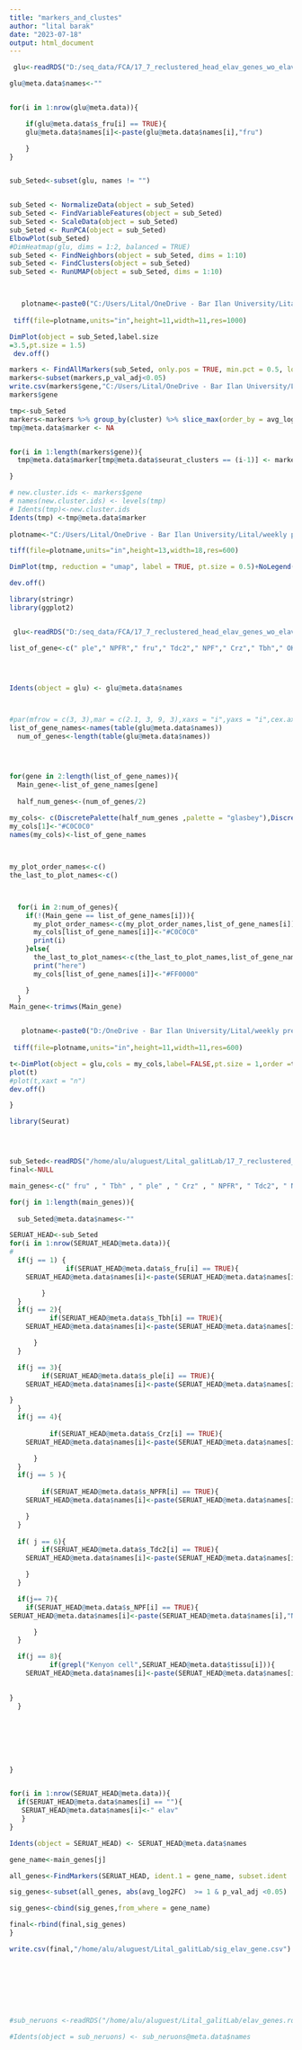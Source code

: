 ```yaml
---
title: "markers_and_clustes"
author: "lital barak"
date: "2023-07-18"
output: html_document
---
```

```r
 glu<-readRDS("D:/seq_data/FCA/17_7_reclustered_head_elav_genes_wo_elav_labels.rds")

glu@meta.data$names<-""


for(i in 1:nrow(glu@meta.data)){

    if(glu@meta.data$s_fru[i] == TRUE){
    glu@meta.data$names[i]<-paste(glu@meta.data$names[i],"fru")

    }
}


sub_Seted<-subset(glu, names != "")


sub_Seted <- NormalizeData(object = sub_Seted)
sub_Seted <- FindVariableFeatures(object = sub_Seted)
sub_Seted <- ScaleData(object = sub_Seted)
sub_Seted <- RunPCA(object = sub_Seted)
ElbowPlot(sub_Seted)
#DimHeatmap(glu, dims = 1:2, balanced = TRUE)
sub_Seted <- FindNeighbors(object = sub_Seted, dims = 1:10)
sub_Seted <- FindClusters(object = sub_Seted)
sub_Seted <- RunUMAP(object = sub_Seted, dims = 1:10)



   plotname<-paste0("C:/Users/Lital/OneDrive - Bar Ilan University/Lital/weekly presentation/16.7.23/fru_reclustred.tiff")
  
 tiff(file=plotname,units="in",height=11,width=11,res=1000)

DimPlot(object = sub_Seted,label.size
=3.5,pt.size = 1.5)
 dev.off()

markers <- FindAllMarkers(sub_Seted, only.pos = TRUE, min.pct = 0.5, logfc.threshold = 1)
markers<-subset(markers,p_val_adj<0.05)
write.csv(markers$gene,"C:/Users/Lital/OneDrive - Bar Ilan University/Lital/weekly presentation/16.7.23/fru_pos_marker.csv")
markers$gene
```


```r
tmp<-sub_Seted
markers<-markers %>% group_by(cluster) %>% slice_max(order_by = avg_log2FC, n = 1)
tmp@meta.data$marker <- NA


for(i in 1:length(markers$gene)){
  tmp@meta.data$marker[tmp@meta.data$seurat_clusters == (i-1)] <- markers$gene[i]

}

# new.cluster.ids <- markers$gene
# names(new.cluster.ids) <- levels(tmp)
# Idents(tmp)<-new.cluster.ids
Idents(tmp) <-tmp@meta.data$marker
 
plotname<-"C:/Users/Lital/OneDrive - Bar Ilan University/Lital/weekly presentation/16.7.23/fru_with_markers_labels_log_fold.tiff"

tiff(file=plotname,units="in",height=13,width=18,res=600)

DimPlot(tmp, reduction = "umap", label = TRUE, pt.size = 0.5)+NoLegend()

dev.off()

```


```r
library(stringr)
library(ggplot2)


 glu<-readRDS("D:/seq_data/FCA/17_7_reclustered_head_elav_genes_wo_elav_labels.rds")

list_of_gene<-c(" ple"," NPFR"," fru"," Tdc2"," NPF"," Crz"," Tbh"," OK107")




Idents(object = glu) <- glu@meta.data$names



#par(mfrow = c(3, 3),mar = c(2.1, 3, 9, 3),xaxs = "i",yaxs = "i",cex.axis=1.1,cex.lab=1.1)
list_of_gene_names<-names(table(glu@meta.data$names))
  num_of_genes<-length(table(glu@meta.data$names))




for(gene in 2:length(list_of_gene_names)){
  Main_gene<-list_of_gene_names[gene]
  
  half_num_genes<-(num_of_genes/2)
  
my_cols<- c(DiscretePalette(half_num_genes ,palette = "glasbey"),DiscretePalette(half_num_genes, palette = "glasbey"))
my_cols[1]<-"#C0C0C0"
names(my_cols)<-list_of_gene_names



my_plot_order_names<-c()
the_last_to_plot_names<-c()



  for(i in 2:num_of_genes){
    if(!(Main_gene == list_of_gene_names[i])){
      my_plot_order_names<-c(my_plot_order_names,list_of_gene_names[i])
      my_cols[list_of_gene_names[i]]<-"#C0C0C0"
      print(i)
    }else{
      the_last_to_plot_names<-c(the_last_to_plot_names,list_of_gene_names[i])
      print("here")
      my_cols[list_of_gene_names[i]]<-"#FF0000"

    }
  }
Main_gene<-trimws(Main_gene)


   plotname<-paste0("D:/OneDrive - Bar Ilan University/Lital/weekly presentation/16.7.23/all_gene_Red/",Main_gene,".tiff")
  
 tiff(file=plotname,units="in",height=11,width=11,res=600)

t<-DimPlot(object = glu,cols = my_cols,label=FALSE,pt.size = 1,order =the_last_to_plot_names ) +ggtitle(Main_gene)+ theme(plot.title = element_text(hjust = 0.5,size = 20, face = "bold"),legend.position="none")
plot(t)
#plot(t,xaxt = "n")
dev.off()

}
```


```r
library(Seurat)




sub_Seted<-readRDS("/home/alu/aluguest/Lital_galitLab/17_7_reclustered_head_elav_genes.rds")
final<-NULL

main_genes<-c(" fru" , " Tbh" , " ple" , " Crz" , " NPFR", " Tdc2", " NPF"," OK107")

for(j in 1:length(main_genes)){
  
  sub_Seted@meta.data$names<-""

SERUAT_HEAD<-sub_Seted
for(i in 1:nrow(SERUAT_HEAD@meta.data)){
# 
  if(j == 1) {
              if(SERUAT_HEAD@meta.data$s_fru[i] == TRUE){
    SERUAT_HEAD@meta.data$names[i]<-paste(SERUAT_HEAD@meta.data$names[i],"fru")

        }
  }
  if(j == 2){
          if(SERUAT_HEAD@meta.data$s_Tbh[i] == TRUE){
    SERUAT_HEAD@meta.data$names[i]<-paste(SERUAT_HEAD@meta.data$names[i],"Tbh")

      }
  }

  if(j == 3){
        if(SERUAT_HEAD@meta.data$s_ple[i] == TRUE){
    SERUAT_HEAD@meta.data$names[i]<-paste(SERUAT_HEAD@meta.data$names[i],"ple")

}
  }
  if(j == 4){
    
          if(SERUAT_HEAD@meta.data$s_Crz[i] == TRUE){
    SERUAT_HEAD@meta.data$names[i]<-paste(SERUAT_HEAD@meta.data$names[i],"Crz")

      }
  }
  if(j == 5 ){
    
        if(SERUAT_HEAD@meta.data$s_NPFR[i] == TRUE){
    SERUAT_HEAD@meta.data$names[i]<-paste(SERUAT_HEAD@meta.data$names[i],"NPFR")

    }
  }
  
  if( j == 6){
        if(SERUAT_HEAD@meta.data$s_Tdc2[i] == TRUE){
    SERUAT_HEAD@meta.data$names[i]<-paste(SERUAT_HEAD@meta.data$names[i],"Tdc2")

    }
  }

  if(j== 7){
    if(SERUAT_HEAD@meta.data$s_NPF[i] == TRUE){
SERUAT_HEAD@meta.data$names[i]<-paste(SERUAT_HEAD@meta.data$names[i],"NPF")

      }
  }

  if(j == 8){
          if(grepl("Kenyon cell",SERUAT_HEAD@meta.data$tissu[i])){
    SERUAT_HEAD@meta.data$names[i]<-paste(SERUAT_HEAD@meta.data$names[i],"OK107")

  
}
  }







}


for(i in 1:nrow(SERUAT_HEAD@meta.data)){
  if(SERUAT_HEAD@meta.data$names[i] == ""){
   SERUAT_HEAD@meta.data$names[i]<-" elav"
   }
}

Idents(object = SERUAT_HEAD) <- SERUAT_HEAD@meta.data$names

gene_name<-main_genes[j]

all_genes<-FindMarkers(SERUAT_HEAD, ident.1 = gene_name, subset.ident  = " elav", test.use = "DESeq2",slot = "counts",max.cells.per.ident=2000)

sig_genes<-subset(all_genes, abs(avg_log2FC)  >= 1 & p_val_adj <0.05)

sig_genes<-cbind(sig_genes,from_where = gene_name)

final<-rbind(final,sig_genes)
}

write.csv(final,"/home/alu/aluguest/Lital_galitLab/sig_elav_gene.csv")








#sub_neruons <-readRDS("/home/alu/aluguest/Lital_galitLab/elav_genes.rds")

#Idents(object = sub_neruons) <- sub_neruons@meta.data$names

```




